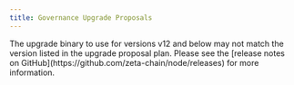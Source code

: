 ```yaml
---
title: Governance Upgrade Proposals
---
```



<Alert variant="warning">
  The upgrade binary to use for versions v12 and below may not match the version listed in the upgrade proposal plan.
  Please see the [release notes on GitHub](https://github.com/zeta-chain/node/releases) for more information.
</Alert>

<GovUpgradeProposals />

